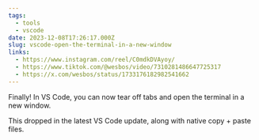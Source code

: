 ```yaml
---
tags:
  - tools
  - vscode
date: 2023-12-08T17:26:17.000Z
slug: vscode-open-the-terminal-in-a-new-window
links:
  - https://www.instagram.com/reel/C0mdkDVAyoy/
  - https://www.tiktok.com/@wesbos/video/7310281486647725317
  - https://x.com/wesbos/status/1733176182982541662
---
```


Finally! In VS Code, you can now tear off tabs and open the terminal in a new window.
 
This dropped in the latest VS Code update, along with native copy + paste files. 
